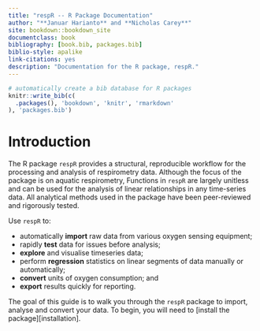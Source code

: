 ```yaml
--- 
title: "respR -- R Package Documentation"
author: "**Januar Harianto** and **Nicholas Carey**"
site: bookdown::bookdown_site
documentclass: book
bibliography: [book.bib, packages.bib]
biblio-style: apalike
link-citations: yes
description: "Documentation for the R package, respR."
---
```


```r
# automatically create a bib database for R packages
knitr::write_bib(c(
  .packages(), 'bookdown', 'knitr', 'rmarkdown'
), 'packages.bib')
```



# Introduction

<!-- *Note: we are in the process of migrating and re-writing the documentation for respR. We apologise for the mess while we integrate our vignettes into this document.* -->

<!-- ----- -->

The R package `respR` provides a structural, reproducible workflow for the processing and analysis of respirometry data. Although the focus of the package is on aquatic respirometry, Functions in `respR` are largely unitless and can be used for the analysis of linear relationships in any time-series data. All analytical methods used in the package have been peer-reviewed and rigorously tested.

Use `respR` to:

- automatically **import** raw data from various oxygen sensing equipment;
- rapidly **test** data for issues before analysis;
- **explore** and visualise timeseries data;
- perform **regression** statistics on linear segments of data manually or automatically;
- **convert** units of oxygen consumption; and
- **export** results quickly for reporting.

 

The goal of this guide is to walk you through the `respR` package to import, analyse and convert your data. To begin, you will need to [install the package][installation].


